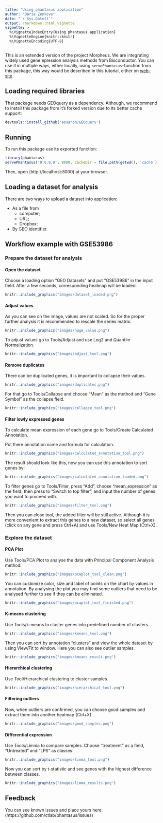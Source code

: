 ```yaml
---
title: "Using phantasus application"
author: "Daria Zenkova"
date: "`r Sys.Date()`"
output: rmarkdown::html_vignette
vignette: >
  %\VignetteIndexEntry{Using phantasus application}
  %\VignetteEngine{knitr::knitr}
  %\VignetteEncoding{UTF-8}
---
```


This is an extended version of the project Morpheus. We are integrating widely used gene epression analysis methods from Bioconductor. You can use it in multiple ways, either locally, using `servePhantasus`-function from this package, this way would be described in this tutorial, either on [web-site](https://artyomovlab.wustl.edu/phantasus).

## Loading required libraries

That package needs GEOquery as a dependency. Although, we recommend to install this package from it's forked version due to its better cache support:
```r
devtools::install_github('assaron/GEOquery')
```

## Running

To run this package use its exported function:
```r
library(phantasus)
servePhantasus('0.0.0.0', 8000, cacheDir = file.path(getwd(), 'cache'))
```
Then, open (http://localhost:8000) at your browser.

## Loading a dataset for analysis

There are two ways to upload a dataset into application:

- As a file from
    - computer;
    - URL;
    - Dropbox;
- By GEO identifier.

## Workflow example with GSE53986

### Prepare the dataset for analysis

#### Open the dataset

Choose a loading option "GEO Datasets" and put "GSE53986" in the input field. 
After a few seconds, corresponding heatmap will be loaded. 
```r
knitr::include_graphics("images/dataset_loaded.png")
```

#### Adjust values

As you can see on the image, values are not scaled. So for the proper further analysis it is recommended to rescale the series matrix.
```r
knitr::include_graphics("images/huge_value.png")
```

To adjust values go to Tools/Adjust and use Log2 and Quantile Normalization.
```r
knitr::include_graphics("images/adjust_tool.png")
```

#### Remove duplicates

There can be duplicated genes, it is important to collapse their values.

```r
knitr::include_graphics("images/duplicates.png")
```

For that go to Tools/Collapse and choose "Mean" as the method and "Gene Symbol" as the collapse field.

```r
knitr::include_graphics("images/collapse_tool.png")
```

#### Filter lowly expressed genes

To calculate mean expression of each gene go to Tools/Create Calculated Annotation.

Put there annotation name and formula for calculation.

```r
knitr::include_graphics("images/calculated_annotation_tool.png")
```

The result should look like this, now you can use this annotation to sort genes by:

```r
knitr::include_graphics("images/calculated_annotation_loaded.png")
```

To filter genes go to Tools/Filter, press "Add", choose "mean_expression" as the field, then press to "Switch to top filter", and input the number of genes you want to proceed with.

```r
knitr::include_graphics("images/filter_tool.png")
```

Then you can close tool, the added filter will be still active. Although it is more convenient to extract this genes to a new dataset, so select all genes (click on any gene and press Ctrl+A) and use Tools/New Heat Map (Ctrl+X).

### Explore the dataset

#### PCA Plot

Use Tools/PCA Plot to analyse the data with Principal Component Analysis method. 

```r
knitr::include_graphics("images/pcaplot_tool_clean.png")
```

You can customize color, size and label of points on the chart by values in annotation. By analysing the plot you may find some outliers that need to be analysed further to see if they can be eliminated.

```r
knitr::include_graphics("images/pcaplot_tool_finished.png")
```

#### K-means clustering

Use Tools/k-means to cluster genes into predefined number of clusters.

```r
knitr::include_graphics("images/kmeans_tool.png")
```

Then you can sort by annotation "clusters" and view the whole dataset by using View/Fit to window. Here you can also see outlier samples.

```r
knitr::include_graphics("images/kmeans_result.png")
```

#### Hierarchical clustering

Use Tool/Hierarchical clustering to cluster samples. 

```r
knitr::include_graphics("images/hierarchical_tool.png")
```

#### Filtering outliers

Now, when outliers are confirmed, you can choose good samples and extract them into another heatmap (Ctrl+X).

```r
knitr::include_graphics("images/good_samples.png")
```

#### Differential expression

Use Tools/Limma to compare samples. Choose "treatment" as a field, "Untreated" and "LPS" as classes.

```r
knitr::include_graphics("images/limma_tool.png")
```

Now you can sort by t-statistic and see genes with the highest difference between classes.

```r
knitr::include_graphics("images/limma_results.png")
```

## Feedback

You can see known issues and place yours here:
(https://github.com/ctlab/phantasus/issues)
